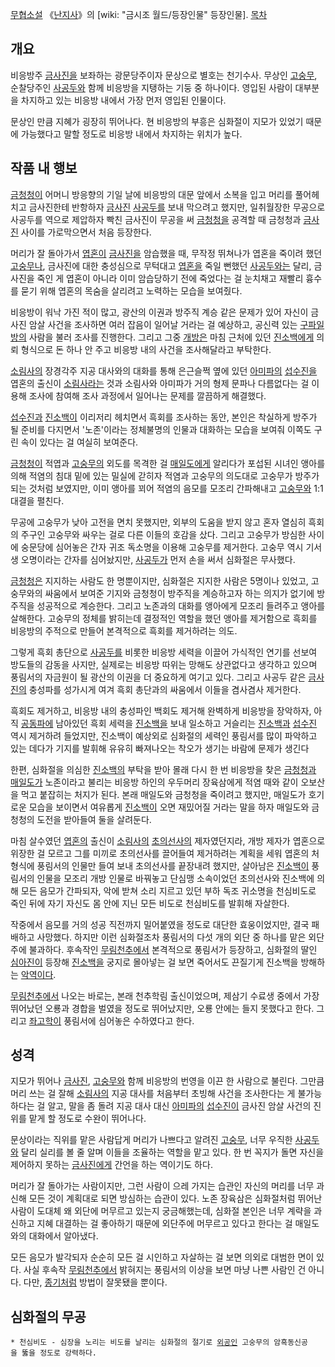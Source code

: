 [[무협소설]] 《[[난지사]]》의 [wiki: "금시조 월드/등장인물" 등장인물].
[[목차]]
== 개요 ==
비응방주 [[금사진]]을 보좌하는 광문당주이자 문상으로 별호는 천기수사. 무상인 [[고숭무]], 순찰당주인 [[사공두]]와 함께 비응방을 지탱하는 기둥 중 하나이다. 영입된 사람이 대부분을 차지하고 있는 비응방 내에서 가장 먼저 영입된 인물이다.

문상인 만큼 지혜가 굉장히 뛰어나다. 현 비응방의 부흥은 심화절이 지모가 있었기 때문에 가능했다고 말할 정도로 비응방 내에서 차지하는 위치가 높다. 

== 작품 내 행보 ==
[[금청청]]이 어머니 방응향의 기일 날에 비응방의 대문 앞에서 소복을 입고 머리를 풀어헤치고 금사진한테 반항하자 [[금사진]] [[사공두]]를 보내 막으려고 했지만, 일취월장한 무공으로 사공두를 역으로 제압하자 빡친 금사진이 무공을 써 [[금청청]]을 공격할 때 금청청과 [[금사진]] 사이를 가로막으면서 처음 등장한다.

머리가 잘 돌아가서 [[엽혼]]이 [[금사진]]을 암습했을 때, 무작정 뛰쳐나가 엽혼을 죽이려 했던 [[고숭무]]나, 금사진에 대한 충성심으로 무턱대고 [[엽혼]]을 죽일 뻔했던 [[사공두]]와는 달리, 금사진을 죽인 게 엽혼이 아니라 이미 암습당하기 전에 죽었다는 걸 눈치채고 재빨리 흉수를 묻기 위해 엽혼의 목숨을 살리려고 노력하는 모습을 보여줬다.

비응방이 워낙 가진 적이 많고, 광산의 이권과 방주직 계승 같은 문제가 있어 자신이 금사진 암살 사건을 조사하면 여러 잡음이 일어날 거라는 걸 예상하고, 공신력 있는 [[구파일방]]의 사람을 불러 조사를 진행한다. 그리고 그중 [[개방]]은 마침 근처에 있던 [[진소백]]에게 의뢰 형식으로 돈 하나 안 주고 비응방 내의 사건을 조사해달라고 부탁한다.

[[소림사]]의 장경각주 지공 대사와의 대화를 통해 은근슬쩍 옆에 있던 [[아미파]]의 [[섭수진]]을 엽혼의 출신이 [[소림사]]라는 것과 소림사와 아미파가 거의 형제 문파나 다름없다는 걸 이용해 조사에 참여해 조사 과정에서 일어나는 문제를 깔끔하게 해결했다. 

[[섭수진]]과 [[진소백]]이 이리저리 헤치면서 흑회를 조사하는 동안, 본인은 착실하게 방주가 될 준비를 다지면서 '노존'이라는 정체불명의 인물과 대화하는 모습을 보여줘 이쪽도 구린 속이 있다는 걸 여실히 보여준다.

[[금청청]]이 적엽과 [[고숭무]]의 외도를 목격한 걸 [[매일도]]에게 알리다가 포섭된 시녀인 앵아를 의해 적염의 침대 밑에 있는 밀실에 갇히자 적염과 고숭무의 의도대로 고숭무가 방주가 되는 것처럼 보였지만, 이미 앵아를 꾀어 적염의 음모를 모조리 간파해내고 [[고숭무]]와 1:1 대결을 펼친다.

무공에 고숭무가 낮아 고전을 면치 못했지만, 외부의 도움을 받지 않고 혼자 열심히 흑회의 주구인 고숭무와 싸우는 걸로 다른 이들의 호감을 샀다. 그리고 고숭무가 방심한 사이에 숭문당에 심어놓은 간자 귀조 독소명을 이용해 고숭무를 제거한다. 고숭무 역시 기서생 오명이라는 간자를 심어놨지만, [[사공두]]가 먼저 손을 써서 심화절은 무사했다.

[[금청청]]은 지지하는 사람도 한 명뿐이지만, 심화절은 지지한 사람은 5명이나 있었고, 고숭무와의 싸움에서 보여준 기지와 금청청이 방주직을 계승하고자 하는 의지가 없기에 방주직을 성공적으로 계승한다. 그리고 노존과의 대화를 앵아에게 모조리 들려주고 앵아를 살해한다. 고숭무의 정체를 밝히는데 결정적인 역할을 했던 앵아를 제거함으로 흑회를 비응방의 주적으로 만들어 본격적으로 흑회를 제거하려는 의도.

그렇게 흑회 총단으로 [[사공두]]를 비롯한 비응방 세력을 이끌어 가식적인 연기를 선보여 방도들의 감동을 사지만, 실제로는 비응방 따위는 망해도 상관없다고 생각하고 있으며 풍림서의 자금원이 될 광산의 이권을 더 중요하게 여기고 있다. 그리고 사공두 같은 [[금사진]]의 충성파를 성가시게 여겨 흑회 총단과의 싸움에서 이들을 겸사겸사 제거한다.

흑회도 제거하고, 비응방 내의 충성파인 백회도 제거해 완벽하게 비응방을 장악하자, 아직 [[공동파]]에 남아있던 흑회 세력을 [[진소백]]을 보내 일소하고 거슬리는 [[진소백]]과 [[섭수진]] 역시 제거하려 들었지만, 진소백이 예상외로 심화절의 세력인 풍림서를 많이 파악하고 있는 데다가 기지를 발휘해 유유히 빠져나오는 착오가 생기는 바람에 문제가 생긴다

한편, 심화절을 의심한 [[진소백]]의 부탁을 받아 몰래 다시 한 번 비응방을 찾은 [[금청청]]과 [[매일도]]가 노존이라고 불리는 비응방 하인의 우두머리 장육삼에게 적염 때와 같이 오보산을 먹고 붙잡히는 처지가 된다. 본래 매일도와 금청청을 죽이려고 했지만, 매일도가 호기로운 모습을 보이면서 여유롭게 [[진소백]]이 오면 재밌어질 거라는 말을 하자 매일도와 금청청의 도전을 받아들여 둘을 살려둔다.

마침 살수였던 [[엽혼]]의 출신이 [[소림사]]의 [[초의선사]]의 제자였던지라, 개방 제자가 엽혼으로 위장한 걸 모르고 그를 미끼로 초의선사를 끌어들여 제거하려는 계획을 세워 엽혼의 처형식에 풍림서의 인물만 들여 보내 초의선사를 끝장내려 했지만, 살아남은 [[진소백]]이 풍림서의 인물을 모조리 개방 인물로 바꿔놓고 단심맹 소속이었던 초의선사와 진소백에 의해 모든 음모가 간파되자, 악에 받쳐 소리 지르고 있던 부하 독조 귀소명을 천심비도로 죽인 뒤에 자기 자신도 몸 안에 지닌 모든 비도로 천심비도를 발휘해 자살한다.

작중에서 음모를 거의 성공 직전까지 밀어붙였을 정도로 대단한 효웅이었지만, 결국 패배하고 사망했다. 하지만 이런 심화절조차 풍림서의 다섯 개의 외단 중 하나를 맡은 외단주에 불과하다. 후속작인 [[무림천추]]에서 본격적으로 풍림서가 등장하고, 심화절의 딸인 [[심아진]]이 등장해 [[진소백]]을 궁지로 몰아넣는 걸 보면 죽어서도 끈질기게 진소백을 방해하는 [[악역]]이다.

[[무림천추]]에서 나오는 바로는, 본래 천추학림 출신이었으며, 제삼기 수료생 중에서 가장 뛰어났던 오룡과 경합을 벌였을 정도로 뛰어났지만, 오룡 안에는 들지 못했다고 한다. 그리고 [[좌고학]]이 풍림서에 심어놓은 수하였다고 한다.

== 성격 ==
지모가 뛰어나 [[금사진]], [[고숭무]]와 함께 비응방의 번영을 이끈 한 사람으로 불린다. 그만큼 머리 쓰는 걸 잘해 [[소림사]]의 지공 대사를 처음부터 초빙해 사건을 조사한다는 게 불가능하다는 걸 알고, 말을 좀 돌려 지공 대사 대신 [[아미파]]의 [[섭수진]]이 금사진 암살 사건의 진위를 맡게 할 정도로 수완이 뛰어나다.

문상이라는 직위를 맡은 사람답게 머리가 나쁘다고 알려진 [[고숭무]], 너무 우직한 [[사공두]]와 달리 실리를 볼 줄 알며 이들을 조율하는 역할을 맡고 있다. 한 번 꼭지가 돌면 자신을 제어하지 못하는 [[금사진]]에게 간언을 하는 역이기도 하다.

머리가 잘 돌아가는 사람이지만, 그런 사람이 으레 가지는 습관인 자신의 머리를 너무 과신해 모든 것이 계획대로 되면 방심하는 습관이 있다. 노존 장육삼은 심화절처럼 뛰어난 사람이 도대체 왜 외단에 머무르고 있는지 궁금해했는데, 심화절 본인은 너무 계략을 과신하고 지혜 대결하는 걸 좋아하기 때문에 외단주에 머무르고 있다고 한다는 걸 매일도와의 대화에서 알아냈다.

모든 음모가 발각되자 순순히 모든 걸 시인하고 자살하는 걸 보면 의외로 대범한 면이 있다. 사실 후속작 [[무림천추]]에서 밝혀지는 풍림서의 이상을 보면 마냥 나쁜 사람인 건 아니다. 다만, [[종기]]처럼 방법이 잘못됐을 뿐이다.

== 심화절의 무공 ==
 * 천심비도 - 심장을 노리는 비도를 날리는 심화절의 절기로 [[외공]]인 고숭무의 암흑동신공을 뚫을 정도로 강력하다.
